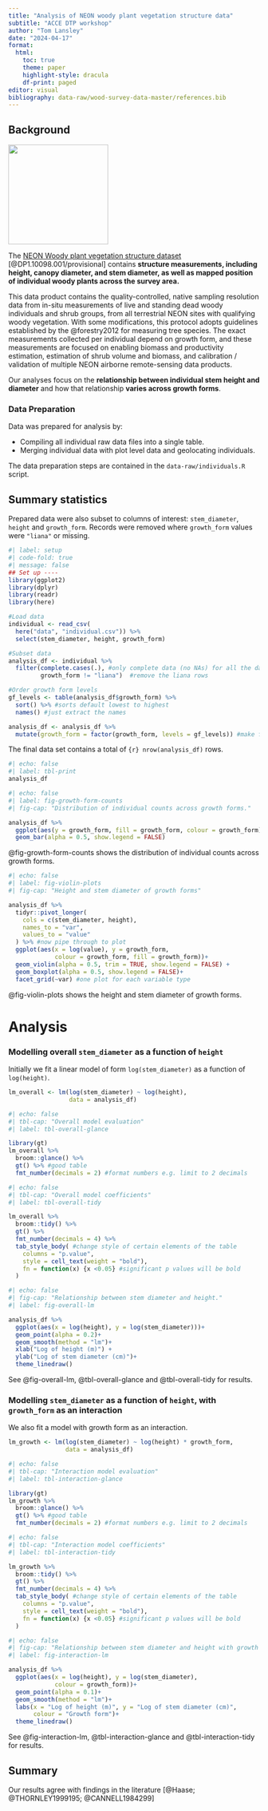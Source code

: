 ```yaml
---
title: "Analysis of NEON woody plant vegetation structure data"
subtitle: "ACCE DTP workshop"
author: "Tom Lansley"
date: "2024-04-17"
format: 
  html:
    toc: true
    theme: paper
    highlight-style: dracula
    df-print: paged
editor: visual
bibliography: data-raw/wood-survey-data-master/references.bib
---
```


## Background

![](data-raw/wood-survey-data-master/neon-logo.png){width="200"}

The [NEON Woody plant vegetation structure dataset](https://data.neonscience.org/data-products/DP1.10098.001) [@DP1.10098.001/provisional] contains **structure measurements, including height, canopy diameter, and stem diameter, as well as mapped position of individual woody plants across the survey area.**

This data product contains the quality-controlled, native sampling resolution data from in-situ measurements of live and standing dead woody individuals and shrub groups, from all terrestrial NEON sites with qualifying woody vegetation. With some modifications, this protocol adopts guidelines established by the @forestry2012 for measuring tree species. The exact measurements collected per individual depend on growth form, and these measurements are focused on enabling biomass and productivity estimation, estimation of shrub volume and biomass, and calibration / validation of multiple NEON airborne remote-sensing data products.

Our analyses focus on the **relationship between individual stem height and diameter** and how that relationship **varies across growth forms**.

### Data Preparation

Data was prepared for analysis by:

-   Compiling all individual raw data files into a single table.
-   Merging individual data with plot level data and geolocating individuals.

The data preparation steps are contained in the `data-raw/individuals.R` script.

## Summary statistics

Prepared data were also subset to columns of interest: `stem_diameter`, `height` and `growth_form`. Records were removed where `growth_form` values were `"liana"` or missing.

```r
#| label: setup
#| code-fold: true 
#| message: false
## Set up ----
library(ggplot2)
library(dplyr)
library(readr)
library(here)

#Load data
individual <- read_csv(
  here("data", "individual.csv")) %>% 
  select(stem_diameter, height, growth_form)

#Subset data
analysis_df <- individual %>% 
  filter(complete.cases(.), #only complete data (no NAs) for all the data
         growth_form != "liana")  #remove the liana rows

#Order growth form levels
gf_levels <- table(analysis_df$growth_form) %>% 
  sort() %>% #sorts default lowest to highest
  names() #just extract the names

analysis_df <- analysis_df %>% 
  mutate(growth_form = factor(growth_form, levels = gf_levels)) #make factor with specified levels


```

The final data set contains a total of `{r} nrow(analysis_df)` rows.

```r
#| echo: false
#| label: tbl-print
analysis_df
```

```r
#| echo: false
#| label: fig-growth-form-counts
#| fig-cap: "Distribution of individual counts across growth forms."

analysis_df %>% 
  ggplot(aes(y = growth_form, fill = growth_form, colour = growth_form))+
  geom_bar(alpha = 0.5, show.legend = FALSE)
```

@fig-growth-form-counts shows the distribution of individual counts across growth forms.

```r
#| echo: false
#| label: fig-violin-plots
#| fig-cap: "Height and stem diameter of growth forms"

analysis_df %>% 
  tidyr::pivot_longer(
    cols = c(stem_diameter, height),
    names_to = "var",
    values_to = "value"
  ) %>% #now pipe through to plot
  ggplot(aes(x = log(value), y = growth_form, 
             colour = growth_form, fill = growth_form))+
  geom_violin(alpha = 0.5, trim = TRUE, show.legend = FALSE) +
  geom_boxplot(alpha = 0.5, show.legend = FALSE)+
  facet_grid(~var) #one plot for each variable type
```

@fig-violin-plots shows the height and stem diameter of growth forms.

# Analysis

### Modelling overall `stem_diameter` as a function of `height`

Initially we fit a linear model of form `log(stem_diameter)` as a function of `log(height)`.

```r
lm_overall <- lm(log(stem_diameter) ~ log(height), 
                 data = analysis_df)
```

```r
#| echo: false
#| tbl-cap: "Overall model evaluation"
#| label: tbl-overall-glance

library(gt)
lm_overall %>% 
  broom::glance() %>% 
  gt() %>% #good table
  fmt_number(decimals = 2) #format numbers e.g. limit to 2 decimals
```

```r
#| echo: false
#| tbl-cap: "Overall model coefficients"
#| label: tbl-overall-tidy

lm_overall %>% 
  broom::tidy() %>% 
  gt() %>% 
  fmt_number(decimals = 4) %>% 
  tab_style_body( #change style of certain elements of the table
    columns = "p.value",
    style = cell_text(weight = "bold"),
    fn = function(x) {x <0.05} #significant p values will be bold
  ) 
```

```r
#| echo: false
#| fig-cap: "Relationship between stem diameter and height."
#| label: fig-overall-lm

analysis_df %>% 
  ggplot(aes(x = log(height), y = log(stem_diameter)))+
  geom_point(alpha = 0.2)+
  geom_smooth(method = "lm")+
  xlab("Log of height (m)") +
  ylab("Log of stem diameter (cm)")+
  theme_linedraw()
```

See @fig-overall-lm, @tbl-overall-glance and @tbl-overall-tidy for results.

### Modelling `stem_diameter` as a function of `height`, with `growth_form` as an interaction

We also fit a model with growth form as an interaction.

```r
lm_growth <- lm(log(stem_diameter) ~ log(height) * growth_form, 
                data = analysis_df)

```

```r
#| echo: false
#| tbl-cap: "Interaction model evaluation"
#| label: tbl-interaction-glance

library(gt)
lm_growth %>% 
  broom::glance() %>% 
  gt() %>% #good table
  fmt_number(decimals = 2) #format numbers e.g. limit to 2 decimals
```

```r
#| echo: false
#| tbl-cap: "Interaction model coefficients"
#| label: tbl-interaction-tidy

lm_growth %>% 
  broom::tidy() %>% 
  gt() %>% 
  fmt_number(decimals = 4) %>% 
  tab_style_body( #change style of certain elements of the table
    columns = "p.value",
    style = cell_text(weight = "bold"),
    fn = function(x) {x <0.05} #significant p values will be bold
  ) 
```

```r
#| echo: false
#| fig-cap: "Relationship between stem diameter and height with growth form as an interaction."
#| label: fig-interaction-lm

analysis_df %>% 
  ggplot(aes(x = log(height), y = log(stem_diameter),
             colour = growth_form))+
  geom_point(alpha = 0.1)+
  geom_smooth(method = "lm")+
  labs(x = "Log of height (m)", y = "Log of stem diameter (cm)",
       colour = "Growth form")+
  theme_linedraw()
```

See @fig-interaction-lm, @tbl-interaction-glance and @tbl-interaction-tidy for results.

## Summary

Our results agree with findings in the literature [@Haase; @THORNLEY1999195; @CANNELL1984299]
